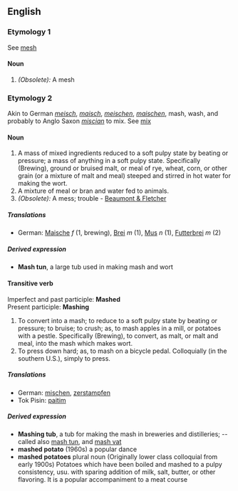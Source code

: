 ==English==
===Etymology 1===
See [[mesh]]
====Noun====
#''(Obsolete):'' A mesh
===Etymology 2===
Akin to German ''[[meisch]]'', ''[[maisch]]'', ''[[meischen]]'', ''[[maischen]]'', mash, wash, and probably to Anglo Saxon ''[[miscian]]'' to mix. See [[mix]]
====Noun====
#A mass of mixed ingredients reduced to a soft pulpy state by beating or pressure; a mass of anything in a soft pulpy state. Specifically (Brewing), ground or bruised malt, or meal of rye, wheat, corn, or other grain (or a mixture of malt and meal) steeped and stirred in hot water for making the wort.
#A mixture of meal or bran and water fed to animals.
#''(Obsolete):'' A mess; trouble - [[Beaumont & Fletcher]]
=====Translations=====
*German: [[Maische]] ''f'' (1, brewing), [[Brei]] ''m'' (1), [[Mus]] ''n'' (1), [[Futterbrei]] ''m'' (2)
=====Derived expression=====
*'''Mash tun''', a large tub used in making mash and wort
====Transitive verb====
Imperfect and past participle: '''Mashed'''<br>
Present participle: '''Mashing'''
#To convert into a mash; to reduce to a soft pulpy state by beating or pressure; to bruise; to crush; as, to mash apples in a mill, or potatoes with a pestle. Specifically (Brewing), to convert, as malt, or malt and meal, into the mash which makes wort.
#To press down hard; as, to mash on a bicycle pedal.  Colloquially (in the southern U.S.), simply to press.
=====Translations=====
*German: [[mischen]], [[zerstampfen]]
*Tok Pisin: [[paitim]]
=====Derived expression=====
*'''Mashing tub''', a tub for making the mash in breweries and distilleries; -- called also [[mash tun]], and [[mash vat]]
*'''mashed potato''' (1960s) a popular dance
*'''mashed potatoes''' plural noun (Originally lower class colloquial from early 1900s) Potatoes which have been boiled and mashed to a pulpy consistency, usu. with sparing addition of milk, salt, butter, or other flavoring. It is a popular accompaniment to a meat course